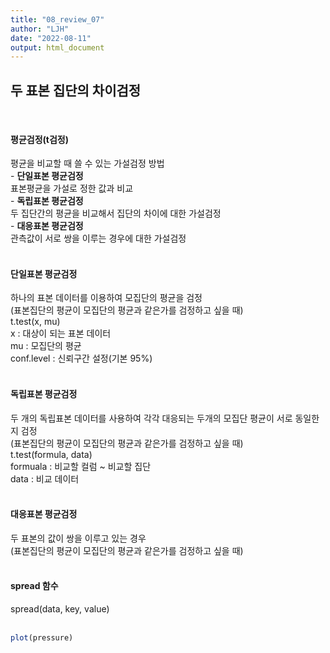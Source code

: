 ```yaml
---
title: "08_review_07"
author: "LJH"
date: "2022-08-11"
output: html_document
---
```


## **두 표본 집단의 차이검정** \
\

#### **평균검정(t검정)** \
평균을 비교할 때 쓸 수 있는 가설검정 방법 \
- **단일표본 평균검정** \
표본평균을 가설로 정한 값과 비교\
- **독립표본 평균검정** \
두 집단간의 평균을 비교해서 집단의 차이에 대한 가설검정\
- **대응표본 평균검정** \
관측값이 서로 쌍을 이루는 경우에 대한 가설검정 \
\

#### **단일표본 평균검정** \
하나의 표본 데이터를 이용하여 모집단의 평균을 검정 \
(표본집단의 평균이 모집단의 평균과 같은가를 검정하고 싶을 때) \
t.test(x, mu) \
x : 대상이 되는 표본 데이터\
mu : 모집단의 평균 \
conf.level : 신뢰구간 설정(기본 95%) \
\

#### **독립표본 평균검정** \
두 개의 독립표본 데이터를 사용하여 각각 대응되는 두개의 모집단 평균이 서로 동일한지 검정 \
(표본집단의 평균이 모집단의 평균과 같은가를 검정하고 싶을 때) \
t.test(formula, data) \
formuala : 비교할 컬럼 ~ 비교할 집단\
data : 비교 데이터 \
\

#### **대응표본 평균검정** \
두 표본의 값이 쌍을 이루고 있는 경우 \
(표본집단의 평균이 모집단의 평균과 같은가를 검정하고 싶을 때) \
\

#### **spread 함수** \
spread(data, key, value)\
\



```r
plot(pressure)
```
